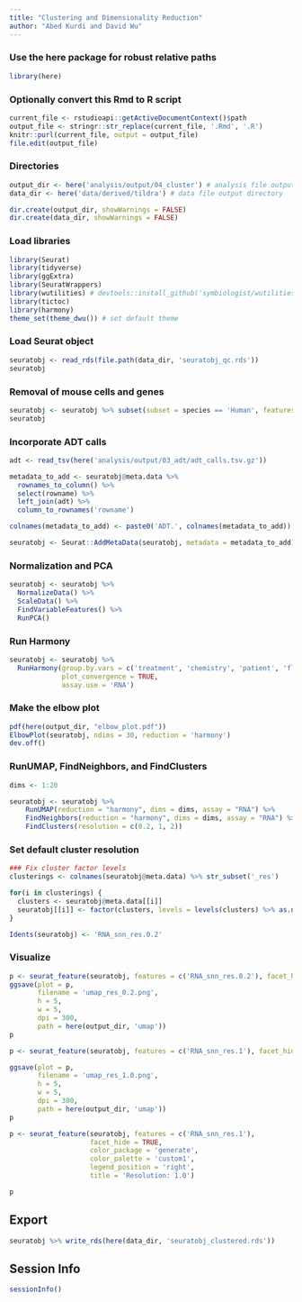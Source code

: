 ```yaml
---
title: "Clustering and Dimensionality Reduction"
author: "Abed Kurdi and David Wu"
---
```


### Use the here package for robust relative paths
```r
library(here)
```

### Optionally convert this Rmd to R script 
```r
current_file <- rstudioapi::getActiveDocumentContext()$path
output_file <- stringr::str_replace(current_file, '.Rmd', '.R')
knitr::purl(current_file, output = output_file)
file.edit(output_file)
```

### Directories
```r
output_dir <- here('analysis/output/04_cluster') # analysis file output directory
data_dir <- here('data/derived/tildra') # data file output directory

dir.create(output_dir, showWarnings = FALSE)
dir.create(data_dir, showWarnings = FALSE)
```

### Load libraries
```r
library(Seurat) 
library(tidyverse)
library(ggExtra)
library(SeuratWrappers)
library(wutilities) # devtools::install_github('symbiologist/wutilities')
library(tictoc)
library(harmony)
theme_set(theme_dwu()) # set default theme
```

### Load Seurat object
```r
seuratobj <- read_rds(file.path(data_dir, 'seuratobj_qc.rds'))
seuratobj
```

### Removal of mouse cells and genes
```r
seuratobj <- seuratobj %>% subset(subset = species == 'Human', features = str_subset(rownames(seuratobj), 'mm10---', negate = TRUE))
seuratobj
```
### Incorporate ADT calls
```r
adt <- read_tsv(here('analysis/output/03_adt/adt_calls.tsv.gz'))

metadata_to_add <- seuratobj@meta.data %>% 
  rownames_to_column() %>% 
  select(rowname) %>% 
  left_join(adt) %>% 
  column_to_rownames('rowname')

colnames(metadata_to_add) <- paste0('ADT.', colnames(metadata_to_add))

seuratobj <- Seurat::AddMetaData(seuratobj, metadata = metadata_to_add)

```

### Normalization and PCA
```r
seuratobj <- seuratobj %>% 
  NormalizeData() %>%
  ScaleData() %>% 
  FindVariableFeatures() %>% 
  RunPCA() 
```

### Run Harmony
```r
seuratobj <- seuratobj %>% 
  RunHarmony(group.by.vars = c('treatment', 'chemistry', 'patient', 'flow', 'mouse'), 
             plot_convergence = TRUE, 
             assay.use = 'RNA')
```

### Make the elbow plot
```r
pdf(here(output_dir, "elbow_plot.pdf"))
ElbowPlot(seuratobj, ndims = 30, reduction = 'harmony')
dev.off()
```

### RunUMAP, FindNeighbors, and FindClusters 
```r
dims <- 1:20

seuratobj <- seuratobj %>% 
    RunUMAP(reduction = "harmony", dims = dims, assay = "RNA") %>% 
    FindNeighbors(reduction = "harmony", dims = dims, assay = "RNA") %>% 
    FindClusters(resolution = c(0.2, 1, 2))
```

### Set default cluster resolution
```r
### Fix cluster factor levels
clusterings <- colnames(seuratobj@meta.data) %>% str_subset('_res')

for(i in clusterings) {
  clusters <- seuratobj@meta.data[[i]]
  seuratobj[[i]] <- factor(clusters, levels = levels(clusters) %>% as.numeric() %>% sort())
}

Idents(seuratobj) <- 'RNA_snn_res.0.2'
```


### Visualize
```r
p <- seurat_feature(seuratobj, features = c('RNA_snn_res.0.2'), facet_hide = TRUE, legend_position = 'none', title = 'Resolution: 0.2')
ggsave(plot = p,
       filename = 'umap_res_0.2.png',
       h = 5,
       w = 5,
       dpi = 300,
       path = here(output_dir, 'umap'))
p
```
```r
p <- seurat_feature(seuratobj, features = c('RNA_snn_res.1'), facet_hide = TRUE, color_package = 'ggplot', legend_position = 'none', title = 'Resolution: 1.0')

ggsave(plot = p,
       filename = 'umap_res_1.0.png',
       h = 5,
       w = 5,
       dpi = 300,
       path = here(output_dir, 'umap'))
p
```
```r
p <- seurat_feature(seuratobj, features = c('RNA_snn_res.1'), 
                    facet_hide = TRUE, 
                    color_package = 'generate', 
                    color_palette = 'custom1', 
                    legend_position = 'right', 
                    title = 'Resolution: 1.0')

p
```

## Export
```r
seuratobj %>% write_rds(here(data_dir, 'seuratobj_clustered.rds'))
```

## Session Info
```r
sessionInfo()
```



